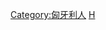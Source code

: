 {{Commonscat|Nobel laureates from Hungary}}

[[Category:匈牙利人|Category:匈牙利人]]
[[Category:各國諾貝爾獎獲得者|H]]